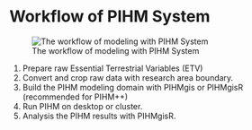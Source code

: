 
# Workflow of PIHM System

![The workflow of modeling with PIHM System](./Fig/Workflow.png)

1. Prepare raw Essential Terrestrial Variables (ETV)
2. Convert and crop raw data with research area boundary.
3. Build the PIHM modeling domain with PIHMgis or PIHMgisR (recommended for
 PIHM++)
3. Run PIHM on desktop or cluster.
4. Analysis the PIHM results with PIHMgisR.